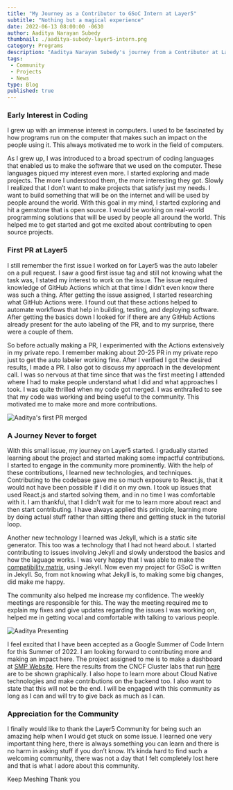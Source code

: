 ```yaml
---
title: "My Journey as a Contributor to GSoC Intern at Layer5"
subtitle: "Nothing but a magical experience"
date: 2022-06-13 08:00:00 -0630
author: Aaditya Narayan Subedy
thumbnail: ./aaditya-subedy-layer5-intern.png
category: Programs
description: "Aaditya Narayan Subedy's journey from a Contributor at Layer5 to getting an GSoC internship at Layer5"
tags:
 - Community
 - Projects
 - News
type: Blog
published: true
---
```



<BlogWrapper>

### Early Interest in Coding 
I grew up with an immense interest in computers. I used to be fascinated by how programs run on the computer that makes such an impact on the people using it. This always motivated me to work in the field of computers. 

As I grew up, I was introduced to a broad spectrum of coding languages that enabled us to make the software that we used on the computer. These languages piqued my interest even more. I started exploring and made projects. The more I understood them, the more interesting they got. Slowly I realized that I don’t want to make projects that satisfy just my needs. I want to build something that will be on the internet and will be used by people around the world. With this goal in my mind, I started exploring and hit a gemstone that is open source. I would be working on real-world programming solutions that will be used by people all around the world. This helped me to get started and got me excited about contributing to open source projects. 

### First PR at Layer5 
I still remember the first issue I worked on for Layer5 was the auto labeler on a pull request. I saw a good first issue tag and still not knowing what the task was, I stated my interest to work on the issue. The issue required knowledge of GitHub Actions which at that time I didn’t even know there was such a thing. After getting the issue assigned, I started researching what GitHub Actions were. I found out that these actions helped to automate workflows that help in building, testing, and deploying software. After getting the basics down I looked for if there are any GitHub Actions already present for the auto labeling of the PR, and to my surprise, there were a couple of them. 

So before actually making a PR, I experimented with the Actions extensively in my private repo. I remember making about 20-25 PR in my private repo just to get the auto labeler working fine. After I verified I got the desired results, I made a PR. I also got to discuss my approach in the development call. I was so nervous at that time since that was the first meeting I attended where I had to make people understand what I did and what approaches I took. I was quite thrilled when my code got merged. I was enthralled to see that my code was working and being useful to the community. This motivated me to make more and more contributions. 

<img src={aadityaFirstPr} alt="Aaditya's first PR merged" />

### A Journey Never to forget 

With this small issue, my journey on Layer5 started. I gradually started learning about the project and started making some impactful contributions. I started to engage in the community more prominently. With the help of these contributions, I learned new technologies, and techniques. Contributing to the codebase gave me so much exposure to React.js, that it would not have been possible if I did it on my own. I took up issues that used React.js and started solving them, and in no time I was comfortable with it. I am thankful, that I didn’t wait for me to learn more about react and then start contributing. I have always applied this principle, learning more by doing actual stuff rather than sitting there and getting stuck in the tutorial loop. 

Another new technology I learned was Jekyll, which is a static site generator. This too was a technology that I had not heard about. I started contributing to issues involving Jekyll and slowly understood the basics and how the laguage works. I was very happy that I was able to make the [compatibility matrix](https://docs.meshery.io/project/compatibility-matrix), using Jekyll. Now even my project for GSoC is written in Jekyll. So, from not knowing what Jekyll is, to making some big changes, did make me happy. 

The community also helped me increase my confidence. The weekly meetings are responsible for this. The way the meeting required me to explain my fixes and give updates regarding the issues I was working on, helped me in getting vocal and comfortable with talking to various people. 

<img src={aadityaPresenting} alt="Aaditya Presenting" /> 

I feel excited that I have been accepted as a Google Summer of Code Intern for this Summer of 2022. I am looking forward to contributing more and making an impact here. The project assigned to me is to make a dashboard at <a href="smp-spec.io/dashboard">SMP Website</a>. Here the results from the CNCF Cluster labs that run [here](https://github.com/layer5io/meshery-smp-action/actions) are to be shown graphically.  I also hope to learn more about Cloud Native technologies and make contributions on the backend too. I also want to state that this will not be the end. I will be engaged with this community as long as I can and will try to give back as much as I can. 

### Appreciation for the Community 

I finally would like to thank the Layer5 Community for being such an amazing help when I would get stuck on some issue. I learned one very important thing here, there is always something you can learn and there is no harm in asking stuff if you don’t know. It’s kinda hard to find such a welcoming community, there was not a day that I felt completely lost here and that is what I adore about this community. 

Keep Meshing Thank you 

</BlogWrapper>
